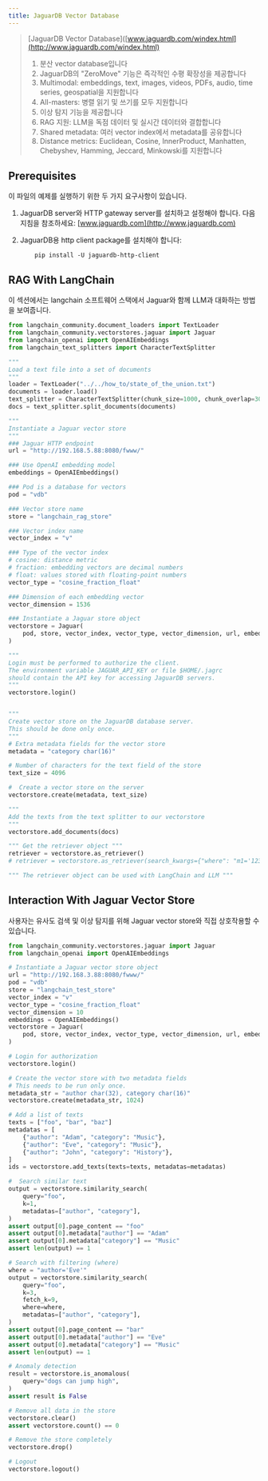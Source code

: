 ```yaml
---
title: JaguarDB Vector Database
---
```


>[JaguarDB Vector Database]([www.jaguardb.com/windex.html](http://www.jaguardb.com/windex.html)
>
>1. 분산 vector database입니다
>2. JaguarDB의 "ZeroMove" 기능은 즉각적인 수평 확장성을 제공합니다
>3. Multimodal: embeddings, text, images, videos, PDFs, audio, time series, geospatial을 지원합니다
>4. All-masters: 병렬 읽기 및 쓰기를 모두 지원합니다
>5. 이상 탐지 기능을 제공합니다
>6. RAG 지원: LLM을 독점 데이터 및 실시간 데이터와 결합합니다
>7. Shared metadata: 여러 vector index에서 metadata를 공유합니다
>8. Distance metrics: Euclidean, Cosine, InnerProduct, Manhatten, Chebyshev, Hamming, Jeccard, Minkowski를 지원합니다

## Prerequisites

이 파일의 예제를 실행하기 위한 두 가지 요구사항이 있습니다.

1. JaguarDB server와 HTTP gateway server를 설치하고 설정해야 합니다.
   다음 지침을 참조하세요:
   [www.jaguardb.com](http://www.jaguardb.com)

2. JaguarDB용 http client package를 설치해야 합니다:

   ```
       pip install -U jaguardb-http-client
   ```

## RAG With LangChain

이 섹션에서는 langchain 소프트웨어 스택에서 Jaguar와 함께 LLM과 대화하는 방법을 보여줍니다.

```python
from langchain_community.document_loaders import TextLoader
from langchain_community.vectorstores.jaguar import Jaguar
from langchain_openai import OpenAIEmbeddings
from langchain_text_splitters import CharacterTextSplitter

"""
Load a text file into a set of documents
"""
loader = TextLoader("../../how_to/state_of_the_union.txt")
documents = loader.load()
text_splitter = CharacterTextSplitter(chunk_size=1000, chunk_overlap=300)
docs = text_splitter.split_documents(documents)

"""
Instantiate a Jaguar vector store
"""
### Jaguar HTTP endpoint
url = "http://192.168.5.88:8080/fwww/"

### Use OpenAI embedding model
embeddings = OpenAIEmbeddings()

### Pod is a database for vectors
pod = "vdb"

### Vector store name
store = "langchain_rag_store"

### Vector index name
vector_index = "v"

### Type of the vector index
# cosine: distance metric
# fraction: embedding vectors are decimal numbers
# float: values stored with floating-point numbers
vector_type = "cosine_fraction_float"

### Dimension of each embedding vector
vector_dimension = 1536

### Instantiate a Jaguar store object
vectorstore = Jaguar(
    pod, store, vector_index, vector_type, vector_dimension, url, embeddings
)

"""
Login must be performed to authorize the client.
The environment variable JAGUAR_API_KEY or file $HOME/.jagrc
should contain the API key for accessing JaguarDB servers.
"""
vectorstore.login()


"""
Create vector store on the JaguarDB database server.
This should be done only once.
"""
# Extra metadata fields for the vector store
metadata = "category char(16)"

# Number of characters for the text field of the store
text_size = 4096

#  Create a vector store on the server
vectorstore.create(metadata, text_size)

"""
Add the texts from the text splitter to our vectorstore
"""
vectorstore.add_documents(docs)

""" Get the retriever object """
retriever = vectorstore.as_retriever()
# retriever = vectorstore.as_retriever(search_kwargs={"where": "m1='123' and m2='abc'"})

""" The retriever object can be used with LangChain and LLM """
```

## Interaction With Jaguar Vector Store

사용자는 유사도 검색 및 이상 탐지를 위해 Jaguar vector store와 직접 상호작용할 수 있습니다.

```python
from langchain_community.vectorstores.jaguar import Jaguar
from langchain_openai import OpenAIEmbeddings

# Instantiate a Jaguar vector store object
url = "http://192.168.3.88:8080/fwww/"
pod = "vdb"
store = "langchain_test_store"
vector_index = "v"
vector_type = "cosine_fraction_float"
vector_dimension = 10
embeddings = OpenAIEmbeddings()
vectorstore = Jaguar(
    pod, store, vector_index, vector_type, vector_dimension, url, embeddings
)

# Login for authorization
vectorstore.login()

# Create the vector store with two metadata fields
# This needs to be run only once.
metadata_str = "author char(32), category char(16)"
vectorstore.create(metadata_str, 1024)

# Add a list of texts
texts = ["foo", "bar", "baz"]
metadatas = [
    {"author": "Adam", "category": "Music"},
    {"author": "Eve", "category": "Music"},
    {"author": "John", "category": "History"},
]
ids = vectorstore.add_texts(texts=texts, metadatas=metadatas)

#  Search similar text
output = vectorstore.similarity_search(
    query="foo",
    k=1,
    metadatas=["author", "category"],
)
assert output[0].page_content == "foo"
assert output[0].metadata["author"] == "Adam"
assert output[0].metadata["category"] == "Music"
assert len(output) == 1

# Search with filtering (where)
where = "author='Eve'"
output = vectorstore.similarity_search(
    query="foo",
    k=3,
    fetch_k=9,
    where=where,
    metadatas=["author", "category"],
)
assert output[0].page_content == "bar"
assert output[0].metadata["author"] == "Eve"
assert output[0].metadata["category"] == "Music"
assert len(output) == 1

# Anomaly detection
result = vectorstore.is_anomalous(
    query="dogs can jump high",
)
assert result is False

# Remove all data in the store
vectorstore.clear()
assert vectorstore.count() == 0

# Remove the store completely
vectorstore.drop()

# Logout
vectorstore.logout()
```